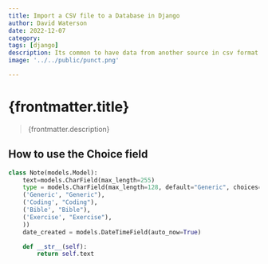 ```yaml
---
title: Import a CSV file to a Database in Django
author: David Waterson
date: 2022-12-07
category:
tags: [django]
description: Its common to have data from another source in csv format that you want to process with Django. But perhaps you do not want all the columns. 
image: '../../public/punct.png'

---
```

# {frontmatter.title}
> {frontmatter.description}
## How to use the Choice field

```python
class Note(models.Model):
    text=models.CharField(max_length=255)
    type = models.CharField(max_length=128, default="Generic", choices=(
    ('Generic', "Generic"),
    ('Coding', "Coding"),
    ('Bible', "Bible"),
    ('Exercise', "Exercise"),
    ))
    date_created = models.DateTimeField(auto_now=True)

    def __str__(self):
        return self.text
```

